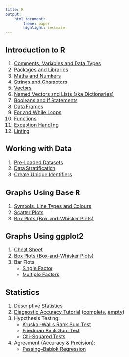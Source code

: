 ```yaml
---
title: R
output:
    html_document:
        theme: paper
        highlight: textmate
---
```

<font size="3">

## Introduction to R
1. [Comments, Variables and Data Types](R/intro/data_types.html)
2. [Packages and Libraries](R/intro/packages.html)
3. [Maths and Numbers](R/intro/maths.html)
4. [Strings and Characters](R/intro/strings.html)
5. [Vectors](R/intro/vectors.html)
6. [Named Vectors and Lists (aka Dictionaries)](R/intro/named_vectors_lists.html)
7. [Booleans and If Statements](R/intro/booleans.html)
8. [Data Frames](R/intro/data_frames.html)
9. [For and While Loops](R/intro/loops.html)
10. [Functions](R/intro/functions.html)
11. [Exception Handling](R/intro/exceptions.html)
12. [Linting](R/intro/linting.html)

## Working with Data
1. [Pre-Loaded Datasets](R/data/pre_loaded_datasets.html)
2. [Data Stratification](R/data/stratification.html)
3. [Create Unique Identifiers](R/data/create_unique_identifiers.html)

## Graphs Using Base R
1. [Symbols, Line Types and Colours](R/graphs_base/symbols_linetypes_colours.html)
2. [Scatter Plots](R/graphs_base/scatterplots.html)
3. [Box Plots (Box-and-Whisker Plots)](R/graphs_base/boxplots.html)

## Graphs Using ggplot2
1. [Cheat Sheet](R/graphs_ggplot2/cheat_sheet.html)
2. [Box Plots (Box-and-Whisker Plots)](R/graphs_ggplot2/boxplots.html)
3. Bar Plots
    - [Single Factor](R/graphs_ggplot2/barplots_single_factor.html)
    - [Multiple Factors](R/graphs_ggplot2/barplots_multiple_factors.html)

## Statistics
1. [Descriptive Statistics](R/statistics/descriptive_statistics.html)
2. [Diagnostic Accuracy Tutorial](R/statistics/tutorial.html) ([complete](R/statistics/tutorial_completescript.R), [empty](R/statistics/tutorial_emptyscript.R))
3. Hypothesis Testing:
    - [Kruskal-Wallis Rank Sum Test](R/statistics/hypothesis_testing/kruskal_wallis.html)
    - [Friedman Rank Sum Test](R/statistics/hypothesis_testing/friedman.html)
    - [Chi-Squared Tests](R/statistics/hypothesis_testing/chi_squared.html)
4. Agreement (Accuracy & Precision):
    - [Passing–Bablok Regression](R/statistics/agreement/passing_bablok.html)

</font>
